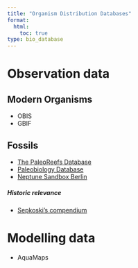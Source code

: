 ```yaml
---
title: "Organism Distribution Databases"
format:
  html:
    toc: true
type: bio_database
---
```


# Observation data


## Modern Organisms
- OBIS
- GBIF

## Fossils

- [The PaleoReefs Database](registry/neptune.qmd)
- [Paleobiology Database](registry/pbdb.qmd)
- [Neptune Sandbox Berlin](registry/neptune.qmd)

##### Historic relevance
- [Sepkoski's compendium](registry/neptune.qmd)


# Modelling data
- AquaMaps
